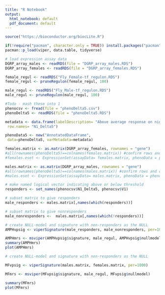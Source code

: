 ```yaml
---
title: "R Notebook"
output:
  html_notebook: default
  pdf_document: default
---
```


```r
source("https://bioconductor.org/biocLite.R")

if(!require("pacman", character.only = TRUE)) install.packages("pacman")
pacman::p_load(viper, data.table, tidyverse)

```

```r
# load expression assay data
DGRP_array_males <- readRDS(file = "DGRP_array_males.RDS")
DGRP_array_females <- readRDS(file = "DGRP_array_females.RDS")

female_regul <- readRDS("Fly_Female-tf_regulon.RDS")
female_regul <- pruneRegulon(female_regul, 100)

male_regul <- readRDS("Fly_Male-tf_regulon.RDS")
male_regul <- pruneRegulon(male_regul, 100)

#Todo - mash these into 1
phenocsv <- fread(file = "phenoDelta5.csv")
phenoDelta5 <- readRDS(file = "phenoDelta5.RDS")

```

```r
metadata <- data.frame(labelDescription= "Above average response on night 1",
 row.names= "N1_Delta5")

phenoData5 <- new("AnnotatedDataFrame",
 data=phenoDelta5, varMetadata=metadata)
```

```r
females.matrix <- as.matrix(DGRP_array_females, rownames = "gene")
#all(rownames(phenoDelta5)==colnames(females.matrix)) #confirm rows and columns match
#females.eset <- ExpressionSet(assayData= females.matrix, phenoData = phenoData5)

males.matrix <- as.matrix(DGRP_array_males, rownames = "gene")
#all(rownames(phenoDelta5)==colnames(males.matrix)) #confirm rows and columns match
#males.eset <- ExpressionSet(assayData= males.matrix, phenoData = phenoData5)
```

```r
# make named logical vector indicating above or below threshold
responders <- set_names(phenocsv$N1_Delta5, phenocsv$V1)

# subset matrix to give responders
male_responders <- males.matrix[,names(which(responders))]

# subset matrix to give nonresponders
male_nonresponders <-  males.matrix[,names(which(!responders))]
```

```r
# create NULL-model and signature with non-responders as the NULL
AMPHvpsig <- viperSignature(male_responders, male_nonresponders, per=1000)

AMPHmrs <- msviper(AMPHvpsig$signature, male_regul, AMPHvpsig$nullmodel)
summary(AMPHmrs)
plot(AMPHmrs)
```

```r
# create NULL-model and signature with non-responders as the NULL

MFvpsig <- viperSignature(males.matrix, females.matrix, per=1000)

MFmrs <- msviper(MFvpsig$signature, male_regul, MFvpsig$nullmodel)

summary(MFmrs)
plot(MFmrs)
```